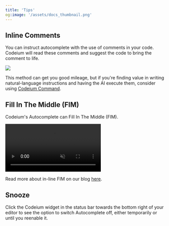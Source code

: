 ```yaml
---
title: 'Tips'
og:image: '/assets/docs_thumbnail.png'
---
```

## Inline Comments

You can instruct autocomplete with the use of comments in your code.
Codeium will read these comments and suggest the code to bring the comment to life.

<Frame>
  <img src="https://exafunction.github.io/public/autocomplete/minimize_boilerplate.gif"/>
</Frame>

This method can get you good mileage, but if you're finding value in writing natural-language instructions and having the AI execute them,
consider using [Codeium Command](/command/overview).

## Fill In The Middle (FIM)

Codeium's Autocomplete can Fill In The Middle (FIM).

<video
  autoPlay
  muted
  loop
  playsInline
  className="w-full aspect-video"
  src="https://exafunction.github.io/public/videos/inline_fim/inline_fim_codeium.mp4">
</video>

Read more about in-line FIM on our blog [here](https://codeium.com/blog/inline-fim-code-suggestions).

## Snooze

Click the Codeium widget in the status bar towards the bottom right of your editor to see the option to switch Autocomplete off,
either temporarily or until you reenable it.